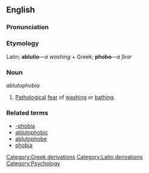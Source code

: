 ==English==

===Pronunciation===
{{substub}}

===Etymology===
Latin; '''ablutio'''&mdash;''a washing'' + Greek; '''phobo'''&mdash;''a fear''

===Noun===
''ablutophobia''

# [[Pathology|Pathological]] [[fear]] of [[wash|washing]] or [[bathe|bathing]].

===Related terms===
* [[-phobia]]
* [[ablutophobic]]
* [[ablutophobe]]
* [[phobia]]

[[Category:Greek derivations]]
[[Category:Latin derivations]]
[[Category:Psychology]]